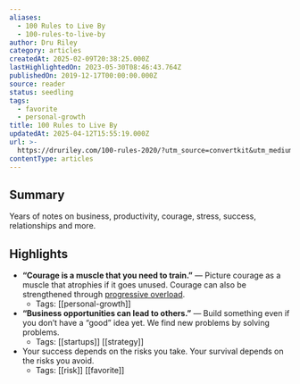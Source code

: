 ```yaml
---
aliases:
  - 100 Rules to Live By
  - 100-rules-to-live-by
author: Dru Riley
category: articles
createdAt: 2025-02-09T20:38:25.000Z
lastHighlightedOn: 2023-05-30T08:46:43.764Z
publishedOn: 2019-12-17T00:00:00.000Z
source: reader
status: seedling
tags:
  - favorite
  - personal-growth
title: 100 Rules to Live By
updatedAt: 2025-04-12T15:55:19.000Z
url: >-
  https://druriley.com/100-rules-2020/?utm_source=convertkit&utm_medium=email&utm_campaign=%F0%9F%8E%89+Welcome+to+Trends.vc%20-%205603010
contentType: articles
---
```

## Summary

Years of notes on business, productivity, courage, stress, success, relationships and more.

## Highlights

- **“Courage is a muscle that you need to train.”** — Picture courage as a muscle that atrophies if it goes unused. Courage can also be strengthened through [progressive overload](https://en.wikipedia.org/wiki/Progressive_overload).
    - Tags: [[personal-growth]]
- **“Business opportunities can lead to others.”** — Build something even if you don’t have a “good” idea yet. We find new problems by solving problems.
    - Tags: [[startups]] [[strategy]]
- Your success depends on the risks you take. Your survival depends on the risks you avoid.
    - Tags: [[risk]] [[favorite]]
